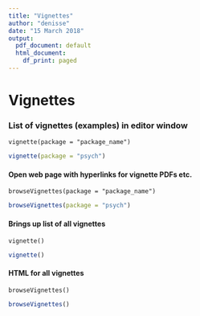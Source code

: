 ```yaml
---
title: "Vignettes"
author: "denisse"
date: "15 March 2018"
output:
  pdf_document: default
  html_document:
    df_print: paged
---
```


# Vignettes

### List of vignettes (examples) in editor window

`vignette(package = "package_name")`

```r
vignette(package = "psych")
```


#### Open web page with hyperlinks for vignette PDFs etc.

`
browseVignettes(package = "package_name")
`

```r
browseVignettes(package = "psych")
```


#### Brings up list of all vignettes

`
vignette()
`
```r
vignette()
```

#### HTML for all vignettes

`
browseVignettes()
`
```r
browseVignettes()
```

